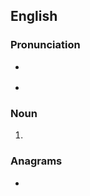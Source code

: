 ==English==

===Pronunciation===
* {{a|RP}} {{IPA|/ˈtʃəʊkɪŋz/|lang=en}}
* {{a|GenAm}} {{IPA|/ˈtʃoʊkɪŋz/|lang=en}}

===Noun===
{{head|en|noun form}}

# {{plural of|choking|lang=en}}

===Anagrams===
* {{anagrams|en|a=cghiknos|Hockings|shocking}}
